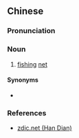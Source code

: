 ==Chinese==
{{zh-forms}}

===Pronunciation===
{{zh-pron
|m=liáogǔ
|cat=n
}}

===Noun===
{{zh-noun}}

# [[fishing]] [[net]]

====Synonyms====
* {{zh-l|捕魚的網}}

===References===
* [http://www.zdic.net/c/9/81/138900.htm zdic.net (Han Dian)]